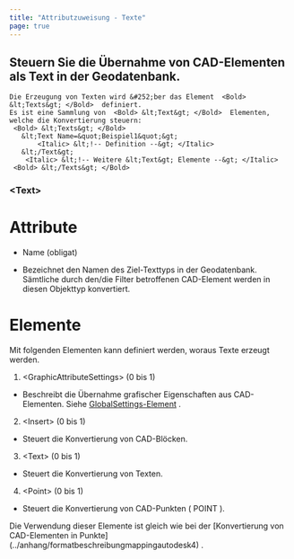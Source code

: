 ```yaml
---
title: "Attributzuweisung - Texte"
page: true
---
```

## Steuern Sie die &#220;bernahme von CAD-Elementen als Text in der Geodatenbank.

```
Die Erzeugung von Texten wird &#252;ber das Element  <Bold> &lt;Texts&gt; </Bold>  definiert.
Es ist eine Sammlung von  <Bold> &lt;Text&gt; </Bold>  Elementen, welche die Konvertierung steuern:
 <Bold> &lt;Texts&gt; </Bold> 
   &lt;Text Name=&quot;Beispiel1&quot;&gt;
       <Italic> &lt;!-- Definition --&gt; </Italic> 
   &lt;/Text&gt;
    <Italic> &lt;!-- Weitere &lt;Text&gt; Elemente --&gt; </Italic> 
 <Bold> &lt;/Texts&gt; </Bold> 
```

### &lt;Text&gt;
### 
# Attribute


- <Bold> Name </Bold>  (obligat)

-  Bezeichnet den Namen des Ziel-Texttyps in der Geodatenbank. S&#228;mtliche durch den/die Filter betroffenen CAD-Element werden in diesen Objekttyp konvertiert.





### 
# Elemente

Mit folgenden Elementen kann definiert werden, woraus Texte erzeugt werden.

1. <Bold> &lt;GraphicAttributeSettings&gt; </Bold>  (0 bis 1)

- Beschreibt die &#220;bernahme grafischer Eigenschaften aus CAD-Elementen. Siehe 
[GlobalSettings-Element](../anhang/formatbeschreibungmappingautodesk2)
.



2. <Bold> &lt;Insert&gt; </Bold>  (0 bis 1)

- Steuert die Konvertierung von CAD-Bl&#246;cken.



3. <Bold> &lt;Text&gt; </Bold>  (0 bis 1)

- Steuert die Konvertierung von Texten.



4. <Bold> &lt;Point&gt; </Bold>  (0 bis 1)

- Steuert die Konvertierung von CAD-Punkten ( <Italic> POINT </Italic> ).






<Success>
Die Verwendung dieser Elemente ist gleich wie bei der [Konvertierung von CAD-Elementen in Punkte](../anhang/formatbeschreibungmappingautodesk4)
.
</Success>
